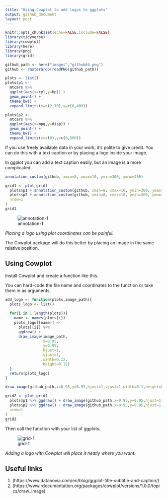 ```yaml
---
title: "Using Cowplot to add logos to ggplots"
output: github_document
layout: post
---
```


```r
knitr::opts_chunk$set(echo=FALSE,include=FALSE)
library(tidyverse)
library(cowplot)
library(here)
library(png)
library(grid)

github_path <- here("images","github64.png")
github <- rasterGrob(readPNG(github_path))

plots <- list()
plots$p1 <-
  mtcars %>%
  ggplot(aes(x=cyl,y=hp)) +
  geom_point() +
  theme_bw() +
  expand_limits(x=c(2,10),y=c(0,400))

plots$p2 <-
  mtcars %>%
  ggplot(aes(x=mpg,y=disp)) +
  geom_point() +
  theme_bw() +
  expand_limits(x=c(8),y=c(0,500))
```

If you use freely available data in your work, it's polite to give credit. You can do this with a text caption or by placing a logo inside your image.

In ggplot you can add a text caption easily, but an image is a more complicated.

```r
annotation_custom(github, xmin=8, xmax=10, ymin=300, ymax=400)
```
```r
grid1 <- plot_grid(
  plots$p1 + annotation_custom(github, xmin=8, xmax=10, ymin=300, ymax=400), 
  plots$p2 + annotation_custom(github, xmin=8, xmax=10, ymin=300, ymax=400),
  nrow=1
)
grid1
```

![annotation-1]({{site.baseurl}}/images/scrape-nicely/annotation-1.png)

*Placing a logo using plot coordinates can be painful.*

The Cowplot package will do this better by placing an image in the same relative position.

## Using Cowplot

Install Cowplot and create a function like this.

You can hard-code the file name and coordinates to the function or take them in as arguments.

```r
add_logo <- function(plots,image_path){
  plots_logo <- list()
  
  for(i in 1:length(plots)){
    name <- names(plots[i])
    plots_logo[[name]] <-
      plots[[i]] %>%
      ggdraw() +
      draw_image(image_path,
                 x=0.95,
                 y=0.95,
                 hjust=1,
                 vjust=1,
                 width=0.12,
                 height=0.12)
  }
  return(plots_logo)
}
```
```r
draw_image(github_path,x=0.95,y=0.95,hjust=1,vjust=1,width=0.1,height=0.1,scale=1)
```
```r
grid2 <- plot_grid(
  plots$p1 %>% ggdraw() + draw_image(github_path,x=0.95,y=0.95,hjust=1,vjust=1,width=0.12,height=0.12),
  plots$p2 %>% ggdraw() + draw_image(github_path,x=0.95,y=0.95,hjust=1,vjust=1,width=0.12,height=0.12),
  nrow=1
)
grid2
```

Then call the function with your list of ggplots.

![grid-1]({{site.baseurl}}/images/scrape-nicely/draw-image-1.png)

*Adding a logo with Cowplot will place it neatly where you want.*

## Useful links
1. (https://www.datanovia.com/en/blog/ggplot-title-subtitle-and-caption/)
1. (https://www.rdocumentation.org/packages/cowplot/versions/1.0.0/topics/draw_image)
